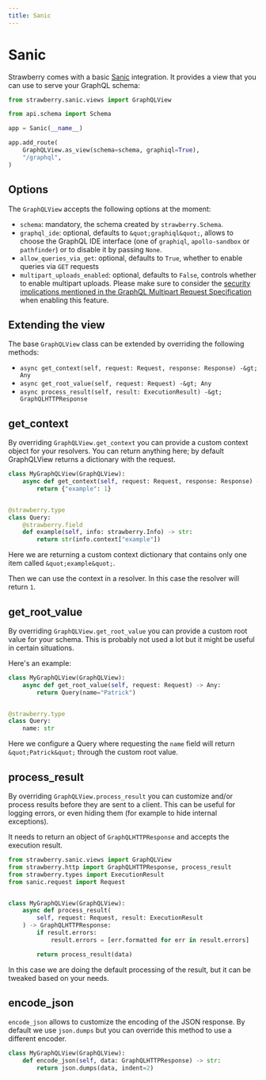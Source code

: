 ```yaml
---
title: Sanic
---
```


# Sanic

Strawberry comes with a basic [Sanic](https://github.com/sanic-org/sanic)
integration. It provides a view that you can use to serve your GraphQL schema:

```python
from strawberry.sanic.views import GraphQLView

from api.schema import Schema

app = Sanic(__name__)

app.add_route(
    GraphQLView.as_view(schema=schema, graphiql=True),
    "/graphql",
)
```

## Options

The `GraphQLView` accepts the following options at the moment:

- `schema`: mandatory, the schema created by `strawberry.Schema`.
- `graphql_ide`: optional, defaults to `&quot;graphiql&quot;`, allows to choose the
  GraphQL IDE interface (one of `graphiql`, `apollo-sandbox` or `pathfinder`) or
  to disable it by passing `None`.
- `allow_queries_via_get`: optional, defaults to `True`, whether to enable
  queries via `GET` requests
- `multipart_uploads_enabled`: optional, defaults to `False`, controls whether
  to enable multipart uploads. Please make sure to consider the
  [security implications mentioned in the GraphQL Multipart Request Specification](https://github.com/jaydenseric/graphql-multipart-request-spec/blob/master/readme.md#security)
  when enabling this feature.

## Extending the view

The base `GraphQLView` class can be extended by overriding the following
methods:

- `async get_context(self, request: Request, response: Response) -&gt; Any`
- `async get_root_value(self, request: Request) -&gt; Any`
- `async process_result(self, result: ExecutionResult) -&gt; GraphQLHTTPResponse`

## get_context

By overriding `GraphQLView.get_context` you can provide a custom context object
for your resolvers. You can return anything here; by default GraphQLView returns
a dictionary with the request.

```python
class MyGraphQLView(GraphQLView):
    async def get_context(self, request: Request, response: Response) -> Any:
        return {"example": 1}


@strawberry.type
class Query:
    @strawberry.field
    def example(self, info: strawberry.Info) -> str:
        return str(info.context["example"])
```

Here we are returning a custom context dictionary that contains only one item
called `&quot;example&quot;`.

Then we can use the context in a resolver. In this case the resolver will return
`1`.

## get_root_value

By overriding `GraphQLView.get_root_value` you can provide a custom root value
for your schema. This is probably not used a lot but it might be useful in
certain situations.

Here's an example:

```python
class MyGraphQLView(GraphQLView):
    async def get_root_value(self, request: Request) -> Any:
        return Query(name="Patrick")


@strawberry.type
class Query:
    name: str
```

Here we configure a Query where requesting the `name` field will return
`&quot;Patrick&quot;` through the custom root value.

## process_result

By overriding `GraphQLView.process_result` you can customize and/or process
results before they are sent to a client. This can be useful for logging errors,
or even hiding them (for example to hide internal exceptions).

It needs to return an object of `GraphQLHTTPResponse` and accepts the execution
result.

```python
from strawberry.sanic.views import GraphQLView
from strawberry.http import GraphQLHTTPResponse, process_result
from strawberry.types import ExecutionResult
from sanic.request import Request


class MyGraphQLView(GraphQLView):
    async def process_result(
        self, request: Request, result: ExecutionResult
    ) -> GraphQLHTTPResponse:
        if result.errors:
            result.errors = [err.formatted for err in result.errors]

        return process_result(data)
```

In this case we are doing the default processing of the result, but it can be
tweaked based on your needs.

## encode_json

`encode_json` allows to customize the encoding of the JSON response. By default
we use `json.dumps` but you can override this method to use a different encoder.

```python
class MyGraphQLView(GraphQLView):
    def encode_json(self, data: GraphQLHTTPResponse) -> str:
        return json.dumps(data, indent=2)
```
